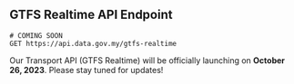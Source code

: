 ## GTFS Realtime API Endpoint

```http
# COMING SOON
GET https://api.data.gov.my/gtfs-realtime
```

Our Transport API (GTFS Realtime) will be officially launching on **October 26, 2023**. Please stay tuned for updates!
